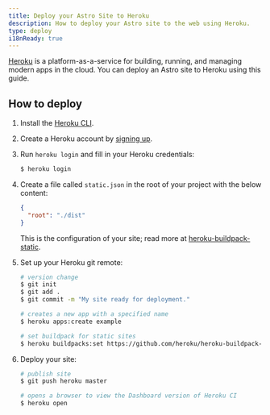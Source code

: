 ```yaml
---
title: Deploy your Astro Site to Heroku
description: How to deploy your Astro site to the web using Heroku.
type: deploy
i18nReady: true
---
```


[Heroku](https://www.heroku.com/) is a platform-as-a-service for building, running, and managing modern apps in the cloud. You can deploy an Astro site to Heroku using this guide.
## How to deploy

1. Install the [Heroku CLI](https://devcenter.heroku.com/articles/heroku-cli).

2. Create a Heroku account by [signing up](https://signup.heroku.com/).

3. Run `heroku login` and fill in your Heroku credentials:

   ```bash
   $ heroku login
   ```

4. Create a file called `static.json` in the root of your project with the below content:

   ```json title="static.json"
   {
     "root": "./dist"
   }
   ```

   This is the configuration of your site; read more at [heroku-buildpack-static](https://github.com/heroku/heroku-buildpack-static).

5. Set up your Heroku git remote:

   ```bash
   # version change
   $ git init
   $ git add .
   $ git commit -m "My site ready for deployment."

   # creates a new app with a specified name
   $ heroku apps:create example

   # set buildpack for static sites
   $ heroku buildpacks:set https://github.com/heroku/heroku-buildpack-static.git
   ```

6. Deploy your site:

   ```bash
   # publish site
   $ git push heroku master

   # opens a browser to view the Dashboard version of Heroku CI
   $ heroku open
   ```
